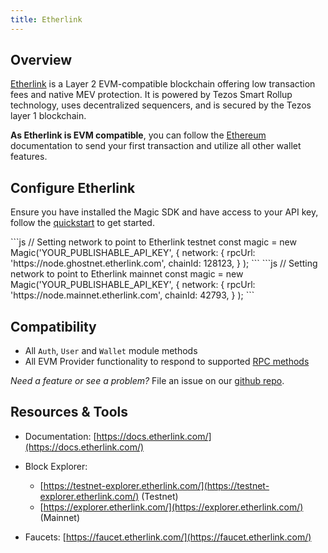 ---
title: Etherlink
---

## Overview

[Etherlink](https://www.etherlink.com/) is a Layer 2 EVM-compatible blockchain offering low transaction fees and native MEV protection. It is powered by Tezos Smart Rollup technology, uses decentralized sequencers, and is secured by the Tezos layer 1 blockchain.

**As Etherlink is EVM compatible**, you can follow the [Ethereum](/docs/blockchains/featured-chains/ethereum/javascript) documentation to send your first transaction and utilize all other wallet features.

## Configure Etherlink

Ensure you have installed the Magic SDK and have access to your API key, follow the [quickstart](/docs/home/quickstart/cli) to get started.

<Tabs>
    <Tab title="Testnet">
```js
// Setting network to point to Etherlink testnet
const magic = new Magic('YOUR_PUBLISHABLE_API_KEY', {
    network: {
        rpcUrl: 'https://node.ghostnet.etherlink.com',
        chainId: 128123,
    }
);
```
    </Tab>
    <Tab title="Mainnet">
```js
// Setting network to point to Etherlink mainnet
const magic = new Magic('YOUR_PUBLISHABLE_API_KEY', {
    network: {
        rpcUrl: 'https://node.mainnet.etherlink.com',
        chainId: 42793,
    }
);
```
    </Tab>
</Tabs>

## Compatibility

- All `Auth`, `User` and `Wallet` module methods
- All EVM Provider functionality to respond to supported [RPC methods](/docs/api/client-side-sdks/web#evm-rpc-methods)

_Need a feature or see a problem?_ File an issue on our [github repo](https://github.com/magiclabs/magic-js).

## Resources & Tools

- Documentation: [https://docs.etherlink.com/](https://docs.etherlink.com/)
- Block Explorer:

  - [https://testnet-explorer.etherlink.com/](https://testnet-explorer.etherlink.com/) (Testnet)
  - [https://explorer.etherlink.com/](https://explorer.etherlink.com/) (Mainnet)

- Faucets: [https://faucet.etherlink.com/](https://faucet.etherlink.com/)
